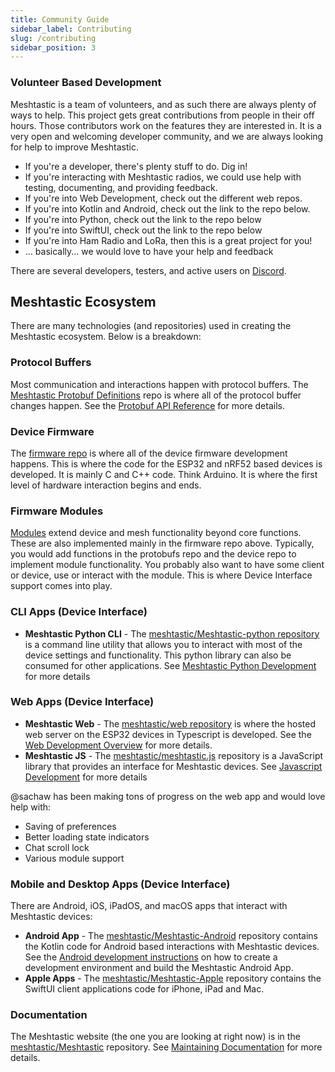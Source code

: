 ```yaml
---
title: Community Guide
sidebar_label: Contributing
slug: /contributing
sidebar_position: 3
---
```

### Volunteer Based Development

Meshtastic is a team of volunteers, and as such there are always plenty of ways to help. This project gets great contributions from people in their off hours. Those contributors work on the features they are interested in. It is a very open and welcoming developer community, and we are always looking for help to improve Meshtastic.

- If you're a developer, there's plenty stuff to do. Dig in!
- If you're interacting with Meshtastic radios, we could use help with testing, documenting, and providing feedback.
- If you're into Web Development, check out the different web repos.
- If you're into Kotlin and Android, check out the link to the repo below.
- If you're into Python, check out the link to the repo below
- If you're into SwiftUI, check out the link to the repo below
- If you're into Ham Radio and LoRa, then this is a great project for you!
- ... basically... we would love to have your help and feedback

There are several developers, testers, and active users on [Discord](https://discord.gg/ktMAKGBnBs).

## Meshtastic Ecosystem

There are many technologies (and repositories) used in creating the Meshtastic ecosystem. Below is a breakdown:

### Protocol Buffers

Most communication and interactions happen with protocol buffers. The [Meshtastic Protobuf Definitions](https://github.com/meshtastic/protobufs) repo is where all of the protocol buffer changes happen. See the [Protobuf API Reference](https://buf.build/meshtastic/protobufs/) for more details.

### Device Firmware

The [firmware repo](https://github.com/meshtastic/firmware) is where all of the device firmware development happens. This is where the code for the ESP32 and nRF52 based devices is developed. It is mainly C and C++ code. Think Arduino. It is where the first level of hardware interaction begins and ends.

### Firmware Modules

[Modules](/docs/settings/moduleconfig) extend device and mesh functionality beyond core functions.  These are also implemented mainly in the firmware repo above. Typically, you would add functions in the protobufs repo and the device repo to implement module functionality. You probably also want to have some client or device, use or interact with the module. This is where Device Interface support comes into play.

### CLI Apps (Device Interface)

- **Meshtastic Python CLI** - The [meshtastic/Meshtastic-python repository](https://github.com/meshtastic/Meshtastic-python) is a command line utility that allows you to interact with most of the device settings and functionality. This python library can also be consumed for other applications.  See [Meshtastic Python Development](/docs/development/python/) for more details

### Web Apps (Device Interface)

- **Meshtastic Web** - The [meshtastic/web repository](https://github.com/meshtastic/web) is where the hosted web server on the ESP32 devices in Typescript is developed. See the [Web Development Overview](/docs/development/web/) for more details.
- **Meshtastic JS** - The [meshtastic/meshtastic.js](https://github.com/meshtastic/meshtastic.js) repository is a JavaScript library that provides an interface for Meshtastic devices. See [Javascript Development](/docs/development/js) for more details

@sachaw has been making tons of progress on the web app and would love help with:

- Saving of preferences
- Better loading state indicators
- Chat scroll lock
- Various module support

### Mobile and Desktop Apps (Device Interface)

There are Android, iOS, iPadOS, and macOS apps that interact with Meshtastic devices:

- **Android App** - The [meshtastic/Meshtastic-Android](https://github.com/meshtastic/Meshtastic-Android) repository contains the Kotlin code for Android based interactions with Meshtastic devices. See the [Android development instructions](/docs/development/android) on how to create a development environment and build the Meshtastic Android App.
- **Apple Apps** - The [meshtastic/Meshtastic-Apple](https://github.com/meshtastic/Meshtastic-Apple) repository contains the SwiftUI client applications code for iPhone, iPad and Mac.

### Documentation

The Meshtastic website (the one you are looking at right now) is in the [meshtastic/Meshtastic](https://github.com/meshtastic/meshtastic) repository.  See [Maintaining Documentation](docs/development/docs) for more details.

